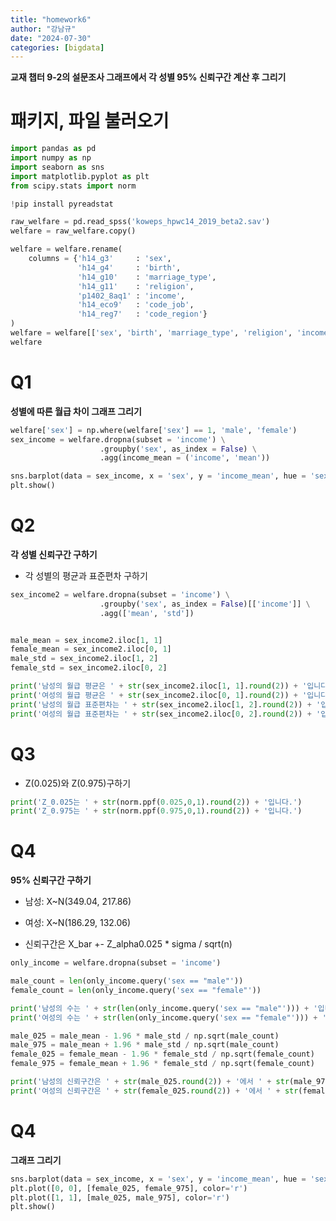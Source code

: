 ```yaml
---
title: "homework6"
author: "강남규"
date: "2024-07-30"
categories: [bigdata]
---
```


**교재 챕터 9-2의 설문조사 그래프에서 각 성별 95% 신뢰구간 계산 후 그리기**

# 패키지, 파일 불러오기

```python
import pandas as pd
import numpy as np
import seaborn as sns
import matplotlib.pyplot as plt
from scipy.stats import norm

!pip install pyreadstat

raw_welfare = pd.read_spss('koweps_hpwc14_2019_beta2.sav')
welfare = raw_welfare.copy()

welfare = welfare.rename(
    columns = {'h14_g3'     : 'sex',
               'h14_g4'     : 'birth',
               'h14_g10'    : 'marriage_type',
               'h14_g11'    : 'religion',
               'p1402_8aq1' : 'income',
               'h14_eco9'   : 'code_job',
               'h14_reg7'   : 'code_region'}
)
welfare = welfare[['sex', 'birth', 'marriage_type', 'religion', 'income', 'code_job', 'code_region']]
welfare
```


# Q1
**성별에 따른 월급 차이 그래프 그리기**

```python
welfare['sex'] = np.where(welfare['sex'] == 1, 'male', 'female')
sex_income = welfare.dropna(subset = 'income') \
                    .groupby('sex', as_index = False) \
                    .agg(income_mean = ('income', 'mean'))

sns.barplot(data = sex_income, x = 'sex', y = 'income_mean', hue = 'sex')
plt.show()
```

# Q2
**각 성별 신뢰구간 구하기**

- 각 성별의 평균과 표준편차 구하기

```python
sex_income2 = welfare.dropna(subset = 'income') \
                    .groupby('sex', as_index = False)[['income']] \
                    .agg(['mean', 'std'])


male_mean = sex_income2.iloc[1, 1]
female_mean = sex_income2.iloc[0, 1]
male_std = sex_income2.iloc[1, 2]
female_std = sex_income2.iloc[0, 2]

print('남성의 월급 평균은 ' + str(sex_income2.iloc[1, 1].round(2)) + '입니다.')
print('여성의 월급 평균은 ' + str(sex_income2.iloc[0, 1].round(2)) + '입니다.')
print('남성의 월급 표준편차는 ' + str(sex_income2.iloc[1, 2].round(2)) + '입니다.')
print('여성의 월급 표준편차는 ' + str(sex_income2.iloc[0, 2].round(2)) + '입니다.')
```


# Q3
- Z(0.025)와 Z(0.975)구하기

```python
print('Z_0.025는 ' + str(norm.ppf(0.025,0,1).round(2)) + '입니다.')
print('Z_0.975는 ' + str(norm.ppf(0.975,0,1).round(2)) + '입니다.')
```

# Q4
**95% 신뢰구간 구하기**

- 남성: X~N(349.04, 217.86)

- 여성: X~N(186.29, 132.06)

- 신뢰구간은 X_bar +- Z_alpha0.025 * sigma / sqrt(n)

```python
only_income = welfare.dropna(subset = 'income')

male_count = len(only_income.query('sex == "male"'))
female_count = len(only_income.query('sex == "female"'))

print('남성의 수는 ' + str(len(only_income.query('sex == "male"'))) + '입니다.')
print('여성의 수는 ' + str(len(only_income.query('sex == "female"'))) + '입니다.')

```


```python
male_025 = male_mean - 1.96 * male_std / np.sqrt(male_count)
male_975 = male_mean + 1.96 * male_std / np.sqrt(male_count)
female_025 = female_mean - 1.96 * female_std / np.sqrt(female_count)
female_975 = female_mean + 1.96 * female_std / np.sqrt(female_count)

print('남성의 신뢰구간은 ' + str(male_025.round(2)) + '에서 ' + str(male_975.round(2)) + '까지입니다.')
print('여성의 신뢰구간은 ' + str(female_025.round(2)) + '에서 ' + str(female_975.round(2)) + '까지입니다.')
```


# Q4
**그래프 그리기**

```python
sns.barplot(data = sex_income, x = 'sex', y = 'income_mean', hue = 'sex')
plt.plot([0, 0], [female_025, female_975], color='r')
plt.plot([1, 1], [male_025, male_975], color='r')
plt.show()
```





